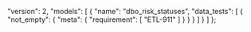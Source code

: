   "version": 2,
  "models": [
    {
      "name": "dbo_risk_statuses",
      "data_tests": [
        {
          "not_empty": {
            "meta": {
              "requirement": [
                "ETL-911"
              ]
            }
          }
        }
      ]
    }
  ]
};
